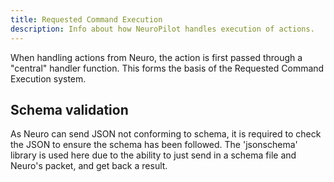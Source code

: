 ```yaml
---
title: Requested Command Execution
description: Info about how NeuroPilot handles execution of actions.
---
```


When handling actions from Neuro, the action is first passed through a "central" handler function. This forms the basis of the Requested Command Execution system.

## Schema validation

As Neuro can send JSON not conforming to schema, it is required to check the JSON to ensure the schema has been followed. The 'jsonschema' library is used here due to the ability to just send in a schema file and Neuro's packet, and get back a result.
